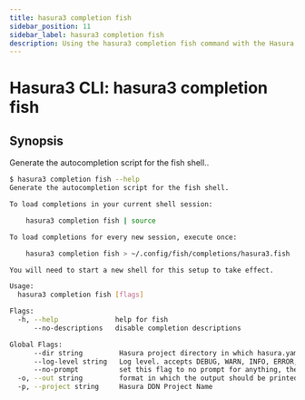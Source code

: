 ```yaml
---
title: hasura3 completion fish
sidebar_position: 11
sidebar_label: hasura3 completion fish
description: Using the hasura3 completion fish command with the Hasura CLI
---
```


# Hasura3 CLI: hasura3 completion fish 

## Synopsis
Generate the autocompletion script for the fish shell..

```bash
$ hasura3 completion fish --help
Generate the autocompletion script for the fish shell.

To load completions in your current shell session:

	hasura3 completion fish | source

To load completions for every new session, execute once:

	hasura3 completion fish > ~/.config/fish/completions/hasura3.fish

You will need to start a new shell for this setup to take effect.

Usage:
  hasura3 completion fish [flags]

Flags:
  -h, --help              help for fish
      --no-descriptions   disable completion descriptions

Global Flags:
      --dir string         Hasura project directory in which hasura.yaml is present (default ".")
      --log-level string   Log level. accepts DEBUG, WARN, INFO, ERROR, FATAL (default "INFO")
      --no-prompt          set this flag to no prompt for anything, the command fails if any input is missing
  -o, --out string         format in which the output should be printed, accepts table, json and yaml (default "table")
  -p, --project string     Hasura DDN Project Name
```

